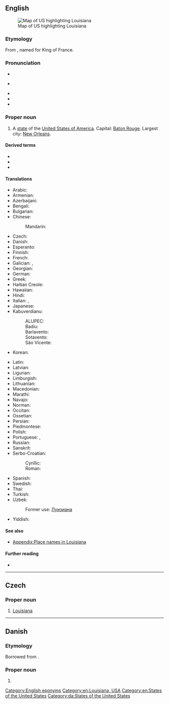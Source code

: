 ==English==
[[Image:Map of USA highlighting Louisiana.png|thumb|right|Map of US highlighting Louisiana]]

===Etymology===
From {{der|en|fr|Louisiane}}, named for King {{w|Louis XIV}} of France.

===Pronunciation===
* {{IPA|/luːˌiːziˈænə/|/ləˌwiːziˈænə/|lang=en}}
* {{a|Southern US}} {{IPA|/ˌluːziˈænə/|lang=en}}
* {{audio|en-us-Louisiana.ogg|Audio (GenAm)|lang=en}}
* {{audio|en-us-Louisiana-2.ogg|Audio (Southern US)|lang=en}}
* {{rhymes|ænə|lang=en}}

===Proper noun===
{{en-proper noun}}

# A [[state]] of the [[United States of America]]. Capital: [[Baton Rouge]]. Largest city: [[New Orleans]].

====Derived terms====
* {{l|en|LA}}
* {{l|en|Louisianan}}
* {{l|en|Louisianian}}

====Translations====
{{trans-top|US state}}
* Arabic: {{t|ar|لُويْزِيَانَا|f|tr=luyziyānā}}
* Armenian: {{t|hy|Լուիզիանա}}
* Azerbaijani: {{t+|az|Luiziana}}
* Bengali: {{t|bn|লুইজিয়ানা|sc=Beng}}
* Bulgarian: {{t|bg|Луизиана|f|tr=Luiziána|sc=Cyrl}}
* Chinese:
*: Mandarin: {{t+|cmn|路易斯安那州|tr=Lùyìsī'ānnà-zhōu|sc=Hani}}
* Czech: {{t+|cs|Louisiana|f}}
* Danish: {{t|da|Louisiana}}
* Esperanto: {{t|eo|Luiziano}}
* Finnish: {{t+|fi|Louisiana}}
* French: {{t+|fr|Louisiane|f}}
* Galician: {{t+|gl|Luisiana|f}}, {{t+|gl|Louisiana|f}}
* Georgian: {{t|ka|ლუიზიანა|sc=Geor}}
* German: {{t+|de|Louisiana}}
* Greek: {{t+|el|Λουιζιάνα|f}}
* Haitian Creole: {{t|ht|Lwiziana|f}}
* Hawaiian: {{t|haw|Luikiana}}
* Hindi: {{t|hi|लुईज़ियाना|sc=Deva}}
* Italian: {{t+|it|Louisiana}}, {{t|it|Luisiana|f}}
* Japanese: {{t|ja|ルイジアナ州|tr=Ruijiana-shū}}
* Kabuverdianu:
*: ALUPEC: {{t|kea|Luiziana}}
*: Badiu: {{t|kea|Luiziana}}
*: Barlavento: {{t|kea|Luiziana}}
*: Sotavento: {{t|kea|Luiziana}}
*: São Vicente: {{t|kea|Luiziana}}
* Korean: {{t|ko|루이지애나 주|tr=ruijiaena chu}}
{{trans-mid}}
* Latin: {{t|la|Ludoviciana|f}}
* Latvian: {{t|lv|Luiziāna}}
* Ligurian: {{t|lij|Louisiann-a}}
* Limburgish: {{t|li|Lousiana}}
* Lithuanian: {{t|lt|Luiziana}}
* Macedonian: {{t|mk|Луизијана|f|tr=Luizijána|sc=Cyrl}}
* Marathi: {{t|mr|लुईझियाना|sc=Deva}}
* Navajo: {{t|nv|Tónteel Chʼínílį́}}
* Norman: {{t|nrf|Louisianne|f}}
* Occitan: {{t+|oc|Loïsiana}}
* Ossetian: {{t|os|Луизианӕ|tr=Luizianae|sc=Cyrl}}
* Persian: {{t|fa|لوئیزیانا|sc=fa-Arab}}
* Piedmontese: {{t|pms|Luisian-a}}
* Polish: {{t+|pl|Luizjana|f}}
* Portuguese: {{t|pt|Luisiana|f|m}}, {{t+|pt|Louisiana|f|m}}
* Russian: {{t+|ru|Луизиа́на|f}}
* Sanskrit: {{t|sa|लुईजियाना}}
* Serbo-Croatian:
*: Cyrillic: {{t|sh|Луизиана|f|sc=Cyrl}}
*: Roman: {{t|sh|Luiziana|f}}
* Spanish: {{t+|es|Luisiana|f}}
* Swedish: {{t+|sv|Louisiana|n}}
* Thai: {{t|th|ลุยเซียนา}}
* Turkish: {{t+|tr|Louisiana}}
* Uzbek: {{t|uz|Luiziana}}
*: Former use: [[Луизиана]]
* Yiddish: {{t|yi|לויִזיאַנאַ}}
{{trans-bottom}}

====See also====
* [[Appendix:Place names in Louisiana]]

====Further reading====
* {{pedialite}}

[[Category:English eponyms]]
[[Category:en:Louisiana, USA]]
[[Category:en:States of the United States]]

----

==Czech==

===Proper noun===
{{cs-proper noun|g=f}}

# [[#English|Louisiana]]

----

==Danish==
{{wikipedia|lang=da}}

===Etymology===
Borrowed from {{bor|da|en|Louisiana}}.

===Proper noun===
{{head|da|proper noun|genitive|Louisianas}}

# {{l|en|Louisiana}}

[[Category:da:States of the United States]]